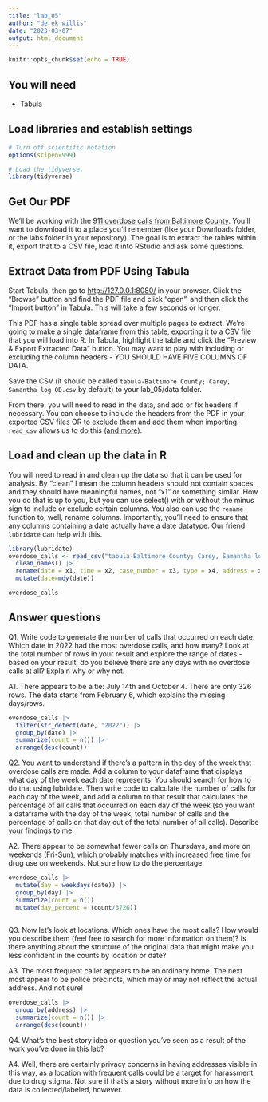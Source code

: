 ```yaml
---
title: "lab_05"
author: "derek willis"
date: "2023-03-07"
output: html_document
---
```


```r
knitr::opts_chunk$set(echo = TRUE)
```

## You will need

-   Tabula

## Load libraries and establish settings

```r
# Turn off scientific notation
options(scipen=999)

# Load the tidyverse.
library(tidyverse)
```

## Get Our PDF

We'll be working with the [911 overdose calls from Baltimore County](https://drive.google.com/file/d/1qkYuojGF_6WKFr5aNQxmewDzcKyOiJFr/view?usp=share_link). You'll want to download it to a place you'll remember (like your Downloads folder, or the labs folder in your repository). The goal is to extract the tables within it, export that to a CSV file, load it into RStudio and ask some questions.

## Extract Data from PDF Using Tabula

Start Tabula, then go to <http://127.0.0.1:8080/> in your browser. Click the "Browse" button and find the PDF file and click "open", and then click the "Import button" in Tabula. This will take a few seconds or longer.

This PDF has a single table spread over multiple pages to extract. We're going to make a single dataframe from this table, exporting it to a CSV file that you will load into R. In Tabula, highlight the table and click the "Preview & Export Extracted Data" button. You may want to play with including or excluding the column headers - YOU SHOULD HAVE FIVE COLUMNS OF DATA.

Save the CSV (it should be called `tabula-Baltimore County; Carey, Samantha log OD.csv` by default) to your lab_05/data folder.

From there, you will need to read in the data, and add or fix headers if necessary. You can choose to include the headers from the PDF in your exported CSV files OR to exclude them and add them when importing. `read_csv` allows us to do this ([and more](https://readr.tidyverse.org/reference/read_delim.html)).

## Load and clean up the data in R

You will need to read in and clean up the data so that it can be used for analysis. By "clean" I mean the column headers should not contain spaces and they should have meaningful names, not "x1" or something similar. How you do that is up to you, but you can use select() with or without the minus sign to include or exclude certain columns. You also can use the `rename` function to, well, rename columns. Importantly, you'll need to ensure that any columns containing a date actually have a date datatype. Our friend `lubridate` can help with this.

```r
library(lubridate)
overdose_calls <- read_csv("tabula-Baltimore County; Carey, Samantha log OD.csv", col_names = FALSE) |> 
  clean_names() |> 
  rename(date = x1, time = x2, case_number = x3, type = x4, address = x5) |> 
  mutate(date=mdy(date))

overdose_calls
```

## Answer questions

Q1. Write code to generate the number of calls that occurred on each date. Which date in 2022 had the most overdose calls, and how many? Look at the total number of rows in your result and explore the range of dates - based on your result, do you believe there are any days with no overdose calls at all? Explain why or why not.

A1. There appears to be a tie: July 14th and October 4. There are only 326 rows. The data starts from February 6, which explains the missing days/rows.

```r
overdose_calls |>
  filter(str_detect(date, "2022")) |>
  group_by(date) |>
  summarize(count = n()) |>
  arrange(desc(count))

```

Q2. You want to understand if there's a pattern in the day of the week that overdose calls are made. Add a column to your dataframe that displays what day of the week each date represents. You should search for how to do that using lubridate. Then write code to calculate the number of calls for each day of the week, and add a column to that result that calculates the percentage of all calls that occurred on each day of the week (so you want a dataframe with the day of the week, total number of calls and the percentage of calls on that day out of the total number of all calls). Describe your findings to me.

A2. There appear to be somewhat fewer calls on Thursdays, and more on weekends (Fri-Sun), which probably matches with increased free time for drug use on weekends. Not sure how to do the percentage.

```r
overdose_calls |>
  mutate(day = weekdays(date)) |>
  group_by(day) |>
  summarize(count = n())
  mutate(day_percent = (count/3726))
  
```

Q3. Now let's look at locations. Which ones have the most calls? How would you describe them (feel free to search for more information on them)? Is there anything about the structure of the original data that might make you less confident in the counts by location or date?

A3. The most frequent caller appears to be an ordinary home. The next most appear to be police precincts, which may or may not reflect the actual address. And not sure!

```r
overdose_calls |>
  group_by(address) |>
  summarize(count = n()) |>
  arrange(desc(count))
```

Q4. What's the best story idea or question you've seen as a result of the work you've done in this lab?

A4. Well, there are certainly privacy concerns in having addresses visible in this way, as a location with frequent calls could be a target for harassment due to drug stigma. Not sure if that's a story without more info on how the data is collected/labeled, however.
